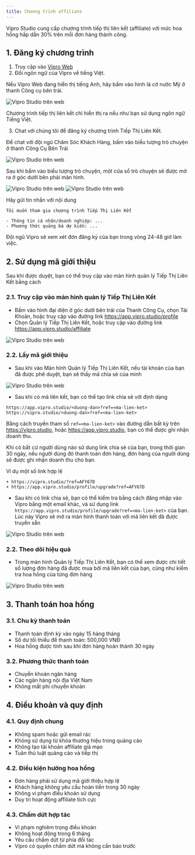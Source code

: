 ```yaml
---
title: Chương trình affiliate
---
```


Vipro Studio cung cấp chương trình tiếp thị liên kết (affiliate) với mức hoa hồng hấp dẫn 30% trên mỗi đơn hàng thành công.

## 1. Đăng ký chương trình

1. Truy cập vào [Vipro Web](https://app.vipro.studio)
2. Đổi ngôn ngữ của Vipro về tiếng Việt.

Nếu Vipro Web đang hiển thị tiếng Anh, hãy bấm vào hình lá cờ nước Mỹ ở thanh Công cụ bên trái.

<img src="/images/partners/switch-language.jpeg" alt="Vipro Studio trên web" className="rounded-lg" />

<Warning>Chương trình tiếp thị liên kết chỉ hiển thị ra nếu như bạn sử dụng ngôn ngữ Tiếng Việt.</Warning>

3. Chat với chúng tôi để đăng ký chương trình Tiếp Thị Liên Kết.

Để chat với đội ngũ Chăm Sóc Khách Hàng, bấm vào biểu tượng trò chuyện ở thanh Công Cụ Bên Trái

<img src="/images/partners/chat-with-cs.jpeg" alt="Vipro Studio trên web" className="rounded-lg" />

Sau khi bấm vào biểu tượng trò chuyện, một cửa sổ trò chuyện sẽ được mở ra ở góc dưới bên phải màn hình.

<img src="/images/partners/chat-window.jpeg" alt="Vipro Studio trên web" className="rounded-lg" />

<img src="/images/partners/chat-window2.jpeg" alt="Vipro Studio trên web" className="rounded-lg" />

Hãy gửi tin nhắn với nội dung

```
Tôi muốn tham gia chương trình Tiếp Thị Liên Kết

- Thông tin cá nhân/doanh nghiệp: ...
- Phương thức quảng bá dự kiến: ...
```

Đội ngũ Vipro sẽ xem xét đơn đăng ký của bạn trong vòng 24-48 giờ làm việc.

## 2. Sử dụng mã giới thiệu

Sau khi được duyệt, bạn có thể truy cập vào màn hình quản lý Tiếp Thị Liên Kết
bằng cách

### 2.1. Truy cập vào màn hình quản lý Tiếp Thị Liên Kết

- Bấm vào hình đại diện ở góc dưới bên trái của Thanh Công Cụ, chọn Tài Khoản, hoặc truy cập vào đường link https://app.vipro.studio/profile
- Chọn Quản lý Tiếp Thị Liên Kết, hoặc truy cập vào đường link https://app.vipro.studio/affiliate

<img src="/images/partners/go-to-affiliate.jpeg" alt="Vipro Studio trên web" className="rounded-lg" />

### 2.2. Lấy mã giới thiệu

- Sau khi vào Màn hình Quản lý Tiếp Thị Liên Kết, nếu tài khoản của bạn đã được phê duyệt, bạn sẽ thấy mã chia sẻ của mình

<img src="/images/partners/get-affiliate-code.jpeg" alt="Vipro Studio trên web" className="rounded-lg" />

- Sau khi có mã liên kết, bạn có thể tạo link chia sẻ với định dạng

```
https://app.vipro.studio/<duong-dan>?ref=<ma-lien-ket>
https://vipro.studio/<duong-dan>?ref=<ma-lien-ket>
```

Bằng cách truyền tham số `ref=<ma-lien-ket>` vào đường dẫn bất kỳ trên https://vipro.studio, hoặc https://app.vipro.studio, bạn có thể được ghi nhận doanh thu.

Khi có bất cứ người dùng nào sử dung link chia sẻ của bạn, trong thời gian 30 ngày, nếu người dùng đó thanh toán đơn hàng, đơn hàng của người dùng sẽ được ghi nhận doanh thu cho bạn.

Ví dụ một số link hợp lệ

    + https://vipro.studio/?ref=AFY67D
    + https://app.vipro.studio/profile/upgrade?ref=AFY67D

- Sau khi có link chia sẻ, bạn có thể kiểm tra bằng cách đăng nhập vào Vipro bằng một email khác, và sử dụng link `https://app.vipro.studio/profile/upgrade?ref=<ma-lien-ket>` của bạn. Lúc này Vipro sẽ mở ra màn hình thanh toán với mã liên kết đã được truyền sẵn

<img src="/images/partners/check-affiliate.jpeg" alt="Vipro Studio trên web" className="rounded-lg" />

### 2.2. Theo dõi hiệu quả

- Trong màn hình Quản lý Tiếp Thị Liên Kết, bạn có thể xem được chi tiết số lượng đơn hàng đã được mua bởi mã liên kết của bạn, cũng như kiểm tra hoa hồng của từng đơn hàng

<img src="/images/partners/check-affiliate-orders.jpeg" alt="Vipro Studio trên web" className="rounded-lg" />

## 3. Thanh toán hoa hồng

### 3.1. Chu kỳ thanh toán

- Thanh toán định kỳ vào ngày 15 hàng tháng
- Số dư tối thiểu để thanh toán: 500,000 VNĐ
- Hoa hồng được tính sau khi đơn hàng hoàn thành 30 ngày

### 3.2. Phương thức thanh toán

- Chuyển khoản ngân hàng
- Các ngân hàng nội địa Việt Nam
- Không mất phí chuyển khoản

## 4. Điều khoản và quy định

### 4.1. Quy định chung

- Không spam hoặc gửi email rác
- Không sử dụng từ khóa thương hiệu trong quảng cáo
- Không tạo tài khoản affiliate giả mạo
- Tuân thủ luật quảng cáo và tiếp thị

### 4.2. Điều kiện hưởng hoa hồng

- Đơn hàng phải sử dụng mã giới thiệu hợp lệ
- Khách hàng không yêu cầu hoàn tiền trong 30 ngày
- Không vi phạm điều khoản sử dụng
- Duy trì hoạt động affiliate tích cực

### 4.3. Chấm dứt hợp tác

- Vi phạm nghiêm trọng điều khoản
- Không hoạt động trong 6 tháng
- Yêu cầu chấm dứt từ phía đối tác
- Vipro có quyền chấm dứt mà không cần báo trước

